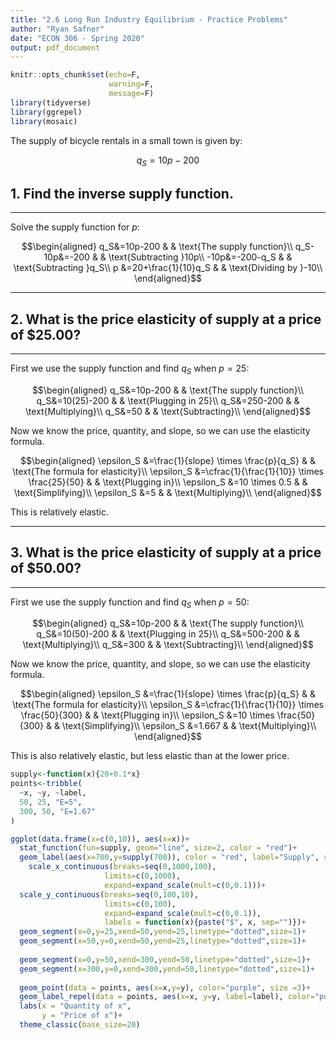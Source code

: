 ```yaml
---
title: "2.6 Long Run Industry Equilibrium - Practice Problems"
author: "Ryan Safner"
date: "ECON 306 - Spring 2020"
output: pdf_document
---
```


```r
knitr::opts_chunk$set(echo=F,
                      warning=F,
                      message=F)
library(tidyverse)
library(ggrepel)
library(mosaic)
```


The supply of bicycle rentals in a small town is given by:

$$q_S=10p-200$$

## 1. Find the inverse supply function.

---

Solve the supply function for $p$:

$$\begin{aligned}
	q_S&=10p-200 & & \text{The supply function}\\
	q_S-10p&=-200 & & \text{Subtracting }10p\\
	-10p&=-200-q_S & & \text{Subtracting }q_S\\
	p &=20+\frac{1}{10}q_S & & \text{Dividing by }-10\\	
	\end{aligned}$$

---

## 2. What is the price elasticity of supply at a price of \$25.00?

---

First we use the supply function and find $q_S$ when $p=25$: 

$$\begin{aligned}
			q_S&=10p-200 & & \text{The supply function}\\
			q_S&=10(25)-200 & & \text{Plugging in 25}\\
			q_S&=250-200 & & \text{Multiplying}\\
			q_S&=50 & & \text{Subtracting}\\
			\end{aligned}$$

Now we know the price, quantity, and slope, so we can use the elasticity formula.

$$\begin{aligned}
	\epsilon_S &=\frac{1}{slope} \times \frac{p}{q_S} & & \text{The formula for elasticity}\\
	\epsilon_S &=\cfrac{1}{\frac{1}{10}} \times \frac{25}{50} & & \text{Plugging in}\\
	\epsilon_S &=10 \times 0.5 & & \text{Simplifying}\\
	\epsilon_S &=5 & & \text{Multiplying}\\
	\end{aligned}$$

This is relatively elastic.

---

## 3. What is the price elasticity of supply at a price of \$50.00?

---

First we use the supply function and find $q_S$ when $p=50$: 

$$\begin{aligned}
			q_S&=10p-200 & & \text{The supply function}\\
			q_S&=10(50)-200 & & \text{Plugging in 25}\\
			q_S&=500-200 & & \text{Multiplying}\\
			q_S&=300 & & \text{Subtracting}\\
			\end{aligned}$$

Now we know the price, quantity, and slope, so we can use the elasticity formula. 

$$\begin{aligned}
	\epsilon_S &=\frac{1}{slope} \times \frac{p}{q_S} & & \text{The formula for elasticity}\\
	\epsilon_S &=\cfrac{1}{\frac{1}{10}} \times \frac{50}{300} & & \text{Plugging in}\\
	\epsilon_S &=10 \times \frac{50}{300} & & \text{Simplifying}\\
	\epsilon_S &=1.667 & & \text{Multiplying}\\
	\end{aligned}$$

This is also relatively elastic, but less elastic than at the lower price.

```r

supply<-function(x){20+0.1*x}
points<-tribble(
  ~x, ~y, ~label,
  50, 25, "E=5",
  300, 50, "E=1.67"
)

ggplot(data.frame(x=c(0,10)), aes(x=x))+
  stat_function(fun=supply, geom="line", size=2, color = "red")+
  geom_label(aes(x=700,y=supply(700)), color = "red", label="Supply", size = 6)+
    scale_x_continuous(breaks=seq(0,1000,100),
                     limits=c(0,1000),
                     expand=expand_scale(mult=c(0,0.1)))+
  scale_y_continuous(breaks=seq(0,100,10),
                     limits=c(0,100),
                     expand=expand_scale(mult=c(0,0.1)),
                     labels = function(x){paste("$", x, sep="")})+
  geom_segment(x=0,y=25,xend=50,yend=25,linetype="dotted",size=1)+
  geom_segment(x=50,y=0,xend=50,yend=25,linetype="dotted",size=1)+
  
  geom_segment(x=0,y=50,xend=300,yend=50,linetype="dotted",size=1)+
  geom_segment(x=300,y=0,xend=300,yend=50,linetype="dotted",size=1)+
  
  geom_point(data = points, aes(x=x,y=y), color="purple", size =3)+
  geom_label_repel(data = points, aes(x=x, y=y, label=label), color="purple", size =4)+
  labs(x = "Quantity of x",
       y = "Price of x")+
  theme_classic(base_size=20)
```